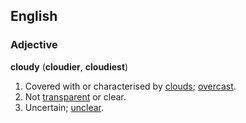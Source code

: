 ==English==

===Adjective===
'''cloudy''' ('''cloudier''', '''cloudiest''')
# Covered with or characterised by [[cloud]]s; [[overcast]].
# Not [[transparent]] or clear.
# Uncertain; [[unclear]].